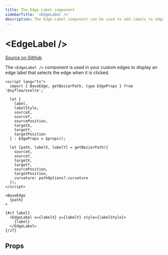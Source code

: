 ```yaml
---
title: The Edge Label component
sidebarTitle: '<EdgeLabel />'
description: The Edge Label component can be used to add labels to edges.
---
```


# &lt;EdgeLabel />

[Source on GitHub](https://github.com/xyflow/xyflow/blob/main/packages/svelte/src/lib/components/EdgeLabel/EdgeLabel.svelte)

The `<EdgeLabel />` component is used in your custom edges
to display an edge label that selects the edge when it is clicked.

```svelte filename="CustomEdge.svelte"
<script lang="ts">
  import { BaseEdge, getBezierPath, type EdgeProps } from '@xyflow/svelte';

  let {
    label,
    labelStyle,
    sourceX,
    sourceY,
    sourcePosition,
    targetX,
    targetY,
    targetPosition
  } : EdgeProps = $props();

  let [path, labelX, labelY] = getBezierPath({
    sourceX,
    sourceY,
    targetX,
    targetY,
    sourcePosition,
    targetPosition,
    curvature: pathOptions?.curvature
  });
</script>

<BaseEdge
  {path}
>

{#if label}
  <EdgeLabel x={labelX} y={labelY} style={labelStyle}>
    {label}
  </EdgeLabel>
{/if}
```

## Props

<APIDocs componentName="EdgeLabel" groupKeys="HTMLAttributes<HTMLDivElement>" />
